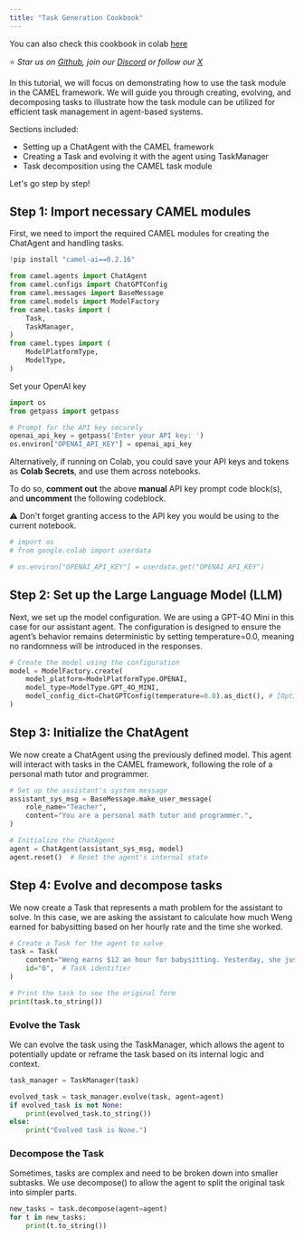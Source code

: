 ```yaml
---
title: "Task Generation Cookbook"
---
```


You can also check this cookbook in colab [here](https://colab.research.google.com/drive/1n_SjiE7NRmpUUBcRge-gqKAv5mzWPcU0?usp=sharing)

⭐ <i>Star us on [*Github*](https://github.com/camel-ai/camel), join our [*Discord*](https://discord.camel-ai.org) or follow our [*X*](https://x.com/camelaiorg)</i>

In this tutorial, we will focus on demonstrating how to use the task module in the CAMEL framework. We will guide you through creating, evolving, and decomposing tasks to illustrate how the task module can be utilized for efficient task management in agent-based systems.

Sections included:

- Setting up a ChatAgent with the CAMEL framework
- Creating a Task and evolving it with the agent using TaskManager
- Task decomposition using the CAMEL task module

Let's go step by step!

## Step 1: Import necessary CAMEL modules

First, we need to import the required CAMEL modules for creating the ChatAgent and handling tasks.


```python
!pip install "camel-ai==0.2.16"
```


```python
from camel.agents import ChatAgent
from camel.configs import ChatGPTConfig
from camel.messages import BaseMessage
from camel.models import ModelFactory
from camel.tasks import (
    Task,
    TaskManager,
)
from camel.types import (
    ModelPlatformType,
    ModelType,
)
```

Set your OpenAI key


```python
import os
from getpass import getpass

# Prompt for the API key securely
openai_api_key = getpass('Enter your API key: ')
os.environ["OPENAI_API_KEY"] = openai_api_key
```

Alternatively, if running on Colab, you could save your API keys and tokens as **Colab Secrets**, and use them across notebooks.

To do so, **comment out** the above **manual** API key prompt code block(s), and **uncomment** the following codeblock.

⚠️ Don't forget granting access to the API key you would be using to the current notebook.


```python
# import os
# from google.colab import userdata

# os.environ["OPENAI_API_KEY"] = userdata.get("OPENAI_API_KEY")
```

## Step 2: Set up the Large Language Model (LLM)

Next, we set up the model configuration. We are using a GPT-4O Mini in this case for our assistant agent. The configuration is designed to ensure the agent’s behavior remains deterministic by setting temperature=0.0, meaning no randomness will be introduced in the responses.


```python
# Create the model using the configuration
model = ModelFactory.create(
    model_platform=ModelPlatformType.OPENAI,
    model_type=ModelType.GPT_4O_MINI,
    model_config_dict=ChatGPTConfig(temperature=0.0).as_dict(), # [Optional] the config for model
)
```

## Step 3: Initialize the ChatAgent

We now create a ChatAgent using the previously defined model. This agent will interact with tasks in the CAMEL framework, following the role of a personal math tutor and programmer.


```python
# Set up the assistant's system message
assistant_sys_msg = BaseMessage.make_user_message(
    role_name="Teacher",
    content="You are a personal math tutor and programmer.",
)

# Initialize the ChatAgent
agent = ChatAgent(assistant_sys_msg, model)
agent.reset()  # Reset the agent's internal state
```

## Step 4: Evolve and decompose tasks

We now create a Task that represents a math problem for the assistant to solve. In this case, we are asking the assistant to calculate how much Weng earned for babysitting based on her hourly rate and the time she worked.


```python
# Create a Task for the agent to solve
task = Task(
    content="Weng earns $12 an hour for babysitting. Yesterday, she just did 51 minutes of babysitting. How much did she earn?",
    id="0",  # Task identifier
)

# Print the task to see the original form
print(task.to_string())
```

### Evolve the Task

We can evolve the task using the TaskManager, which allows the agent to potentially update or reframe the task based on its internal logic and context.


```python
task_manager = TaskManager(task)

evolved_task = task_manager.evolve(task, agent=agent)
if evolved_task is not None:
    print(evolved_task.to_string())
else:
    print("Evolved task is None.")
```

### Decompose the Task

Sometimes, tasks are complex and need to be broken down into smaller subtasks. We use decompose() to allow the agent to split the original task into simpler parts.


```python
new_tasks = task.decompose(agent=agent)
for t in new_tasks:
    print(t.to_string())
```
